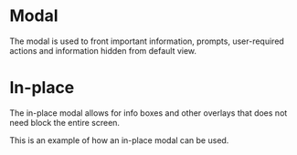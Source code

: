 
<Meta title="Modal" component={Modal} />

# Modal
The modal is used to front important information, prompts, user-required actions and information hidden from default view.

<Preview>
  <Story name="Modal">
    <ExampleModal />
  </Story>
</Preview>

<Props of={Modal} />

# In-place
The in-place modal allows for info boxes and other overlays that does not need block the entire screen.

<Preview>
  <Story name="In-place">
    <Modal fullscreen={false} open={true}>
      This is an example of how an in-place modal can be used.
      </Modal>
  </Story>
</Preview>